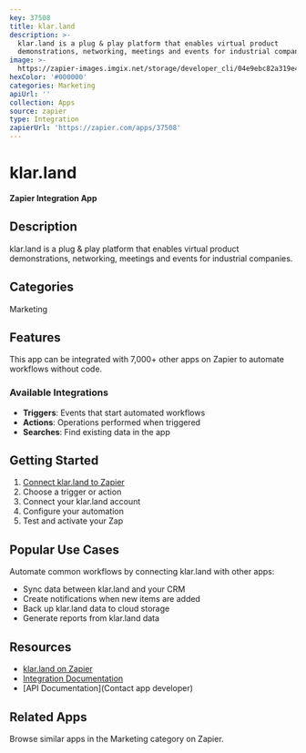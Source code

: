 ```yaml
---
key: 37508
title: klar.land
description: >-
  klar.land is a plug & play platform that enables virtual product
  demonstrations, networking, meetings and events for industrial companies.
image: >-
  https://zapier-images.imgix.net/storage/developer_cli/04e9ebc82a319e4e09d35f1736bb27f2.png?auto=format%2Ccompress&ixlib=python-3.0.0&q=50
hexColor: '#000000'
categories: Marketing
apiUrl: ''
collection: Apps
source: zapier
type: Integration
zapierUrl: 'https://zapier.com/apps/37508'
---
```

# klar.land

**Zapier Integration App**

## Description

klar.land is a plug & play platform that enables virtual product demonstrations, networking, meetings and events for industrial companies.

## Categories

Marketing

## Features

This app can be integrated with 7,000+ other apps on Zapier to automate workflows without code.

### Available Integrations

- **Triggers**: Events that start automated workflows
- **Actions**: Operations performed when triggered
- **Searches**: Find existing data in the app

## Getting Started

1. [Connect klar.land to Zapier](https://zapier.com/apps/37508)
2. Choose a trigger or action
3. Connect your klar.land account
4. Configure your automation
5. Test and activate your Zap

## Popular Use Cases

Automate common workflows by connecting klar.land with other apps:

- Sync data between klar.land and your CRM
- Create notifications when new items are added
- Back up klar.land data to cloud storage
- Generate reports from klar.land data

## Resources

- [klar.land on Zapier](https://zapier.com/apps/37508)
- [Integration Documentation](https://zapier.com/apps/37508/integrations)
- [API Documentation](Contact app developer)

## Related Apps

Browse similar apps in the Marketing category on Zapier.
